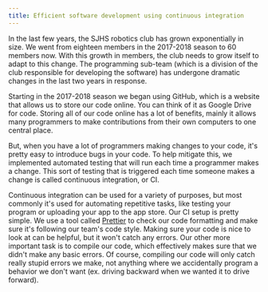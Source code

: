```yaml
---
title: Efficient software development using continuous integration
---
```


In the last few years, the SJHS robotics club has grown exponentially in size. We went from eighteen members in the 2017-2018 season to 60 members now. With this growth in members, the club needs to grow itself to adapt to this change. The programming sub-team (which is a division of the club responsible for developing the software) has undergone dramatic changes in the last two years in response.

Starting in the 2017-2018 season we began using GitHub, which is a website that allows us to store our code online. You can think of it as Google Drive for code. Storing all of our code online has a lot of benefits, mainly it allows many programmers to make contributions from their own computers to one central place.

But, when you have a lot of programmers making changes to your code, it's pretty easy to introduce bugs in your code. To help mitigate this, we implemented automated testing that will run each time a programmer makes a change. This sort of testing that is triggered each time someone makes a change is called continuous integration, or CI.

Continuous integration can be used for a variety of purposes, but most commonly it's used for automating repetitive tasks, like testing your program or uploading your app to the app store. Our CI setup is pretty simple. We use a tool called [Prettier](https://prettier.io) to check our code formatting and make sure it's following our team's code style. Making sure your code is nice to look at can be helpful, but it won't catch any errors. Our other more important task is to compile our code, which effectively makes sure that we didn't make any basic errors. Of course, compiling our code will only catch really stupid errors we make, not anything where we accidentally program a behavior we don't want (ex. driving backward when we wanted it to drive forward).
